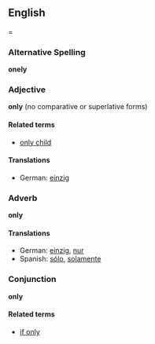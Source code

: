 ==English===

===Alternative Spelling===
'''onely'''

===Adjective===
'''only''' (no comparative or superlative forms)

====Related terms====
*[[only child]]

====Translations====
*German: [[einzig]]

===Adverb===
'''only'''

====Translations====
*German: [[einzig]], [[nur]]
*Spanish: [[sólo]], [[solamente]]

===Conjunction===
'''only'''

====Related terms====
*[[if only]]